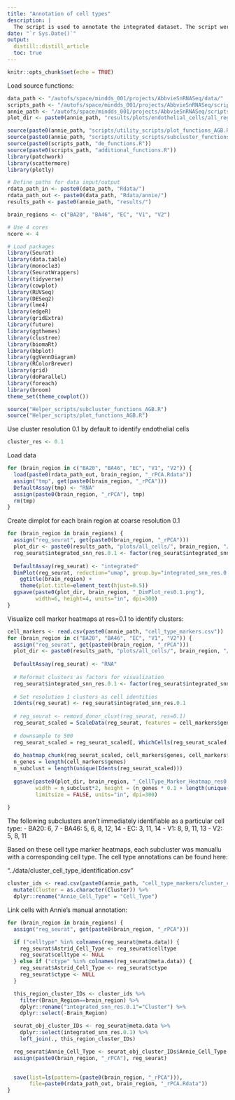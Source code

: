 ```yaml
---
title: "Annotation of cell types"
description: |
  The script is used to annotate the integrated dataset. The script were run on a GPU cluster.
date: "`r Sys.Date()`"
output: 
  distill::distill_article
  toc: true
---
```


```r
knitr::opts_chunk$set(echo = TRUE)
```

Load source functions:

```r
data_path <- "/autofs/space/mindds_001/projects/AbbvieSnRNASeq/data/"
scripts_path <- "/autofs/space/mindds_001/projects/AbbvieSnRNASeq/scripts/"
annie_path <- "/autofs/space/mindds_001/projects/AbbvieSnRNASeq/scripts/annie/"
plot_dir <- paste0(annie_path, "results/plots/endothelial_cells/all_regions/")

source(paste0(annie_path, "scripts/utility_scripts/plot_functions_AGB.R"))
source(paste0(annie_path, "scripts/utility_scripts/subcluster_functions_AGB.R"))
source(paste0(scripts_path, "de_functions.R"))
source(paste0(scripts_path, "additional_functions.R"))
library(patchwork)
library(scattermore)
library(plotly)

# Define paths for data input/output
rdata_path_in <- paste0(data_path, "Rdata/")
rdata_path_out <- paste0(data_path, "Rdata/annie/")
results_path <- paste0(annie_path, "results/")

brain_regions <- c("BA20", "BA46", "EC", "V1", "V2")

# Use 4 cores
ncore <- 4

# Load packages
library(Seurat)
library(data.table)
library(monocle3)
library(SeuratWrappers)
library(tidyverse)
library(cowplot)
library(RUVSeq)
library(DESeq2)
library(lme4)
library(edgeR)
library(gridExtra)
library(future)
library(ggthemes)
library(clustree)
library(biomaRt)
library(bbplot)
library(ggVennDiagram)
library(RColorBrewer)
library(grid)
library(doParallel)
library(foreach)
library(broom)
theme_set(theme_cowplot())

source("Helper_scripts/subcluster_functions_AGB.R")
source("Helper_scripts/plot_functions_AGB.R")
```

Use cluster resolution 0.1 by default to identify endothelial cells
```r
cluster_res <- 0.1
```

Load data
```r
for (brain_region in c("BA20", "BA46", "EC", "V1", "V2")) {
  load(paste0(rdata_path_out, brain_region, "_rPCA.Rdata"))
  assign("tmp", get(paste0(brain_region, "_rPCA")))
  DefaultAssay(tmp) <- "RNA"
  assign(paste0(brain_region, "_rPCA"), tmp)
  rm(tmp)
}
```

Create dimplot for each brain region at coarse resolution 0.1
```r
for (brain_region in brain_regions) {
  assign("reg_seurat", get(paste0(brain_region, "_rPCA")))
  plot_dir <- paste0(results_path, "plots/all_cells/", brain_region, "/")
  reg_seurat$integrated_snn_res.0.1 <- factor(reg_seurat$integrated_snn_res.0.1,  levels=sort(as.numeric(as.character(unique(reg_seurat$integrated_snn_res.0.1)))))
  
  DefaultAssay(reg_seurat) <- "integrated"
  DimPlot(reg_seurat, reduction="umap", group.by="integrated_snn_res.0.1") +
    ggtitle(brain_region) +
    theme(plot.title=element_text(hjust=0.5))
  ggsave(paste0(plot_dir, brain_region, "_DimPlot_res0.1.png"),
         width=6, height=4, units="in", dpi=300)
}
```

Visualize cell marker heatmaps at res=0.1 to identify clusters:
```r
cell_markers <- read.csv(paste0(annie_path, "cell_type_markers.csv"))
for (brain_region in c("BA20", "BA46", "EC", "V1", "V2")) {
  assign("reg_seurat", get(paste0(brain_region, "_rPCA")))
  plot_dir <- paste0(results_path, "plots/all_cells/", brain_region, "/")
  
  DefaultAssay(reg_seurat) <- "RNA"
  
  # Reformat clusters as factors for visualization
  reg_seurat$integrated_snn_res.0.1 <- factor(reg_seurat$integrated_snn_res.0.1,  levels=sort(as.numeric(as.character(unique(reg_seurat$integrated_snn_res.0.1)))))
  
  # Set resolution 1 clusters as cell identities
  Idents(reg_seurat) <- reg_seurat$integrated_snn_res.0.1
  
  # reg_seurat <- removd_donor_clust(reg_seurat, res=0.1)
  reg_seurat_scaled = ScaleData(reg_seurat, features = cell_markers$genes)
  
  # downsample to 500
  reg_seurat_scaled = reg_seurat_scaled[, WhichCells(reg_seurat_scaled, downsample = 500)]
  
  do_heatmap_chunk(reg_seurat_scaled, cell_markers$genes, cell_markers$group)
  n_genes = length(cell_markers$genes)
  n_subclust = length(unique(Idents(reg_seurat_scaled)))
  
  ggsave(paste0(plot_dir, brain_region, "_CellType_Marker_Heatmap_res0.1.png"),
         width = n_subclust*2, height = (n_genes * 0.1 + length(unique(cell_markers$group))*1), 
         limitsize = FALSE, units="in", dpi=300)
  
}
```

The following subclusters aren't immediately identifiable as a particular cell type:
- BA20: 6, 7
- BA46: 5, 6, 8, 12, 14
- EC: 3, 11, 14
- V1: 8, 9, 11, 13 
- V2: 5, 8, 11

Based on these cell type marker heatmaps, each subcluster was manuallu with a corresponding cell type. The cell type annotations can be found here:

"../data/cluster_cell_type_identification.csv"

```r
cluster_ids <- read.csv(paste0(annie_path, "cell_type_markers/cluster_cell_type_identification.csv")) %>%
  mutate(Cluster = as.character(Cluster)) %>%
  dplyr::rename("Annie_Cell_Type" = "Cell_Type")
```


Link cells with Annie's manual annotation:
```r
for (brain_region in brain_regions) {
  assign("reg_seurat", get(paste0(brain_region, "_rPCA")))

  if ("celltype" %in% colnames(reg_seurat@meta.data)) {
    reg_seurat$Astrid_Cell_Type <- reg_seurat$celltype
    reg_seurat$celltype <- NULL
  } else if ("ctype" %in% colnames(reg_seurat@meta.data)) {
    reg_seurat$Astrid_Cell_Type <- reg_seurat$ctype
    reg_seurat$ctype <- NULL
  }

  this_region_cluster_IDs <- cluster_ids %>%
    filter(Brain_Region==brain_region) %>%
    dplyr::rename("integrated_snn_res.0.1"="Cluster") %>%
    dplyr::select(-Brain_Region)

  seurat_obj_cluster_IDs <- reg_seurat@meta.data %>%
    dplyr::select(integrated_snn_res.0.1) %>%
    left_join(., this_region_cluster_IDs)

  reg_seurat$Annie_Cell_Type <- seurat_obj_cluster_IDs$Annie_Cell_Type
  assign(paste0(brain_region, "_rPCA"), reg_seurat)
  

  save(list=ls(pattern=(paste0(brain_region, "_rPCA"))),
       file=paste0(rdata_path_out, brain_region, "_rPCA.Rdata"))
}
```

